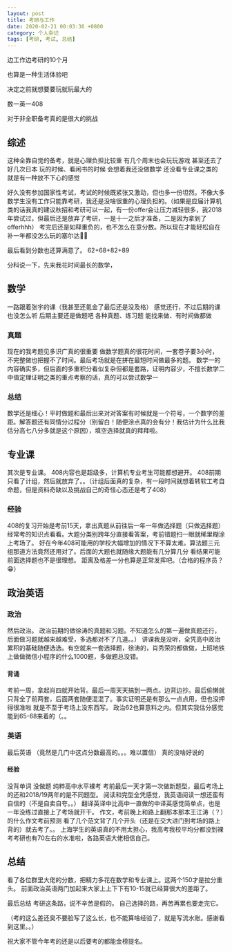 ```yaml
---
layout: post
title: 考研与工作
date: 2020-02-21 00:03:36 +0800
category: 个人杂记
tags: [考研, 考试, 总结]
---
```


边工作边考研的10个月

也算是一种生活体验吧

决定之前就想要要玩就玩最大的

数一英一408

对于非全职备考真的是很大的挑战

<p id="more"></p>

## 综述

这种全靠自觉的备考，就是心理负担比较重
有几个周末也会玩玩游戏
甚至还去了好几次日本
玩的时候、看闲书的时候
会想着我还没做数学 还没看专业课之类的
就是有一种放不下心的感觉

好久没有参加国家性考试，考试的时候既紧张又激动，但也多一份坦然。不像大多数学生没有工作只能靠考研，我还是没啥很重的心理负担的。（如果是应届计算机类的话我真的建议秋招和考研可以一起，有一份offer会让压力减轻很多，我2018年尝试过，但最后还是放弃了考研，一是十一之后才准备，二是因为拿到了offerhhh）
考完后还是如释重负的，也不怎么在意分数。所以现在才能轻松自在补一年都没怎么玩的塞尔达🤣🤣

最后看到分数也还算满意了。
62+68+82+89

分科说一下，先来我花时间最长的数学，

## 数学

一路跟着张宇的课（我甚至还氪金了最后还是没及格）
感觉还行，不过后期的课也没怎么听
后期主要还是做题吧 各种真题、练习题
能找来做、有时间做都做

### 真题

现在的我考题见多识广真的很重要
做数学题真的很花时间，一套卷子要3小时，
不完整做也把握不了时间。最后考场就是在拼在最短时间做最多的题。
数学一的内容确实多，但后面的多重积分看似复杂但都是套路，证明内容少，不擅长数学二中值定理证明之类的重点考察的话，真的可以尝试数学一

### 总结

数学还是细心！平时做题和最后出来对对答案有时候就是一个符号，一个数字的差距。解答题还有同情分过程分（别留白！随便涂点真的会有分！我估计为什么比我估分高七八分多就是这个原因），填空选择就真的拜拜啦。

## 专业课

其次是专业课。
408内容也是超级多，计算机专业考生可能都想避开。
408前期只看了计组，然后就放弃了。。（计组后面真的复杂，有一段时间就想着转软工考自命题，但是资料奇缺以及挑战自己的奇怪心态还是考了408）

### 经验

408的复习开始是考前15天，拿出真题从前往后一年一年做选择题（只做选择题）经常考的知识点看看。大题分类别跨年分直接看答案，考前错题扫一眼就稀里糊涂上考场了。
好在今年408可能用的学校大幅增加的情况下不算太难。算法题三元组那道方法竟然还用对了。后面的大题也就随缘大题能有几分算几分
看结果可能前面选择题也不是很理想。
距离及格差一分也算是正常发挥吧。（合格的程序员？😁）

## 政治英语

### 政治

然后政治。
政治前期的做徐涛的真题和习题。不知道怎么的第一遍做真题还行，后面做习题就越来越难受，多选都对不了几道。。）
讲课我是没听，全凭高中政治累积的基础随便选选。有空就来一套选择题，徐涛的，肖秀荣的都做做，上班地铁上做做微信小程序的什么1000题，多做题总没错。

#### 背诵

考前一周，拿起肖四就开始背。最后一周天天搞到一两点。边背边抄。最后偷懒就只背全了前两套，后面两套随便混混了。事实证明还是有那么一点点用，但也没押得很准啦 就是不至于考场上没东西写。
政治62也算意料之内。但其实我估分感觉能到65-68来着的（。。

### 英语

最后英语
（竟然是几门中这点分数最高的。。。难以置信）
真的没啥好说的

#### 经验

没背单词 没做题 纯粹高中水平裸考
考前最后一天才第一次做新题型，最后考场上的还和2018/19两年的是不同题型。
阅读和完型全凭感觉，我英语阅读一想还蛮有自信的（不是自卖自夸。。）
翻译英译中比高中一直做的中译英感觉简单点，也是一年没练过直接上了考场就开干。
作文，考前晚上和路上翻那本那本王江涛（？）的什么作文考前预测 看了几个范文背了几个开头（还是在交大进门到考场的路上背的）就去考了。。
上海学生的英语真的不用太担心，我高考我校平均分都没到裸考考研也有70左右的水准啦，各路英语大佬相信自己。

## 总结

看了各位群里大佬的分数，把精力多花在数学和专业课上。这两个150才是拉分重头。
前面政治英语两门加起来大家上上下下有10-15就已经算很大的差距了。

最后总结
考研这条路，说不辛苦是假的。
自己选择的路，再苦再累也要走完它。

（考的这么差还臭不要脸写了这么长，也不能算啥经验了，就是写流水账。感谢看到这里。。）

祝大家不管今年考的还是以后要考的都能金榜提名。
